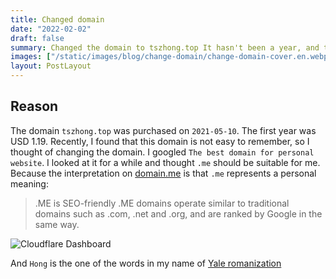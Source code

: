 ```yaml
---
title: Changed domain
date: "2022-02-02"
draft: false
summary: Changed the domain to tszhong.top It hasn't been a year, and the domain has been changed to honghong.me
images: ["/static/images/blog/change-domain/change-domain-cover.en.webp"]
layout: PostLayout
---
```


## Reason

The domain `tszhong.top` was purchased on `2021-05-10`. The first year was USD 1.19. Recently, I found that this domain is not easy to remember, so I thought of changing the domain. I googled `The best domain for personal website`. I looked at it for a while and thought `.me` should be suitable for me. Because the interpretation on [domain.me](https://domain.me/) is that `.me` represents a personal meaning:

> .ME is SEO-friendly
> .ME domains operate similar to traditional domains such as .com, .net and .org, and are ranked by Google in the same way.

![Cloudflare Dashboard](/static/images/blog/change-domain/change-domain-1.webp)

And `Hong` is the one of the words in my name of [Yale romanization](https://en.wikipedia.org/wiki/Yale_romanization)
